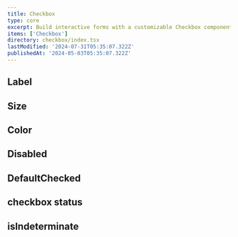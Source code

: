 ```yaml
---
title: Checkbox
type: core
excerpt: Build interactive forms with a customizable Checkbox component for React. Seamlessly integrate checkboxes into your applications, providing users with clear and intuitive options.
items: ['Checkbox']
directory: checkbox/index.tsx
lastModified: '2024-07-31T05:35:07.322Z'
publishedAt: '2024-05-03T05:35:07.322Z'
---
```


## Label

<Playground name="checkboxLabel" root="checkbox" />

## Size

<Playground name="checkboxSize" root="checkbox" />

## Color

<Playground name="checkboxColor" root="checkbox" />

## Disabled

<Playground name="checkboxDisabled" root="checkbox" />

## DefaultChecked

<Playground name="checkboxDefaultChecked" root="checkbox" />

## checkbox status

<Playground name="checkboxStatus" root="checkbox" />

## isIndeterminate

<Playground direction="column" name="checkboxIsIndeterminate" root="checkbox" />
